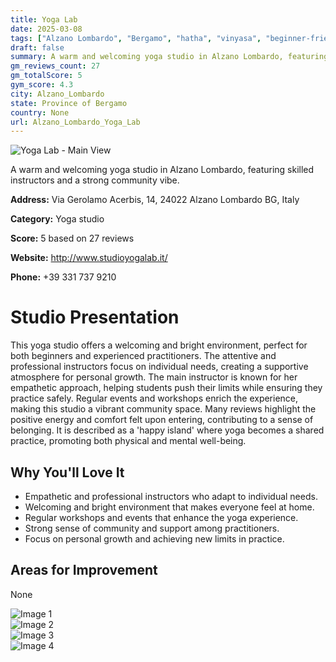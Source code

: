 ```yaml
---
title: Yoga Lab
date: 2025-03-08
tags: ["Alzano Lombardo", "Bergamo", "hatha", "vinyasa", "beginner-friendly", "welcoming atmosphere", "community-focused", "Alzano Lombardo"]  
draft: false
summary: A warm and welcoming yoga studio in Alzano Lombardo, featuring skilled instructors and a strong community vibe.
gm_reviews_count: 27
gm_totalScore: 5
gym_score: 4.3
city: Alzano_Lombardo
state: Province of Bergamo
country: None
url: Alzano_Lombardo_Yoga_Lab
---
```


<div className="aspect-[16/9] relative my-8">
  <img 
    src="https://lh5.googleusercontent.com/p/AF1QipNhf5xwMEjffVaYixL06RGuZX9pXSqMtXbvOQya=w1920-h1080-k-no"
    alt="Yoga Lab - Main View"
    className="object-cover absolute inset-0 w-full h-full rounded-lg"
  />
</div>

A warm and welcoming yoga studio in Alzano Lombardo, featuring skilled instructors and a strong community vibe.

**Address:** Via Gerolamo Acerbis, 14, 24022 Alzano Lombardo BG, Italy

**Category:** Yoga studio

**Score:** 5 based on 27 reviews

**Website:** http://www.studioyogalab.it/

**Phone:** +39 331 737 9210

# Studio Presentation

This yoga studio offers a welcoming and bright environment, perfect for both beginners and experienced practitioners. The attentive and professional instructors focus on individual needs, creating a supportive atmosphere for personal growth. The main instructor is known for her empathetic approach, helping students push their limits while ensuring they practice safely. Regular events and workshops enrich the experience, making this studio a vibrant community space. Many reviews highlight the positive energy and comfort felt upon entering, contributing to a sense of belonging. It is described as a 'happy island' where yoga becomes a shared practice, promoting both physical and mental well-being.

## Why You'll Love It

- Empathetic and professional instructors who adapt to individual needs.
- Welcoming and bright environment that makes everyone feel at home.
- Regular workshops and events that enhance the yoga experience.
- Strong sense of community and support among practitioners.
- Focus on personal growth and achieving new limits in practice.

## Areas for Improvement

None

<div className="grid grid-cols-1 xl:grid-cols-2 gap-4 my-8">
<div className="aspect-[4/3] relative"><img src="https://lh3.googleusercontent.com/p/AF1QipNyZKKtvKbja6FQQWiiBGqnNS-XlKMJa34Uc1E4=w1920-h1080-k-no" alt="Image 1" className="object-cover absolute inset-0 w-full h-full rounded-lg" /></div>
<div className="aspect-[4/3] relative"><img src="https://lh5.googleusercontent.com/p/AF1QipNjJOy7ypKwC1PACfYhNQ5RV5DzTGIZom9uY6ag=w1920-h1080-k-no" alt="Image 2" className="object-cover absolute inset-0 w-full h-full rounded-lg" /></div>
<div className="aspect-[4/3] relative"><img src="https://lh5.googleusercontent.com/p/AF1QipNocyM3cTZs2NGBb9-8Fr_NJ36I0o3PgW0zIGQL=w1920-h1080-k-no" alt="Image 3" className="object-cover absolute inset-0 w-full h-full rounded-lg" /></div>
<div className="aspect-[4/3] relative"><img src="https://lh5.googleusercontent.com/p/AF1QipOxt23Y-FaR2WDLFwGHfdpdtXk5hAbICe85bOPu=w1920-h1080-k-no" alt="Image 4" className="object-cover absolute inset-0 w-full h-full rounded-lg" /></div>
</div>